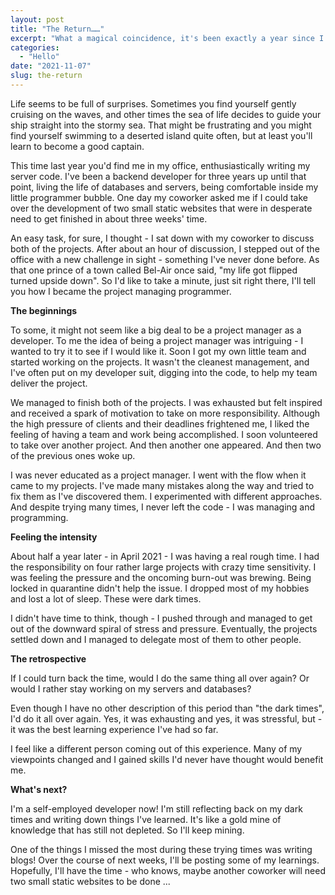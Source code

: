 ```yaml
---
layout: post
title: "The Return……"
excerpt: "What a magical coincidence, it's been exactly a year since I've published a blog post! No, I haven't given up on my blog and I haven't changed careers. Suffice to say, I have had an interesting year, with many ups and downs, but most importantly - lessons learned."
categories:
  - "Hello"
date: "2021-11-07"
slug: the-return
---
```


Life seems to be full of surprises. Sometimes you find yourself gently cruising on the waves, and other times the sea of life decides to guide your ship straight into the stormy sea. That might be frustrating and you might find yourself swimming to a deserted island quite often, but at least you'll learn to become a good captain.

This time last year you'd find me in my office, enthusiastically writing my server code. I've been a backend developer for three years up until that point, living the life of databases and servers, being comfortable inside my little programmer bubble. One day my coworker asked me if I could take over the development of two small static websites that were in desperate need to get finished in about three weeks' time.

An easy task, for sure, I thought - I sat down with my coworker to discuss both of the projects. After about an hour of discussion, I stepped out of the office with a new challenge in sight - something I've never done before. As that one prince of a town called Bel-Air once said, "my life got flipped turned upside down". So I'd like to take a minute, just sit right there, I'll tell you how I became the project managing programmer.

**The beginnings**

To some, it might not seem like a big deal to be a project manager as a developer. To me the idea of being a project manager was intriguing - I wanted to try it to see if I would like it. Soon I got my own little team and started working on the projects. It wasn't the cleanest management, and I've often put on my developer suit, digging into the code, to help my team deliver the project.

We managed to finish both of the projects. I was exhausted but felt inspired and received a spark of motivation to take on more responsibility. Although the high pressure of clients and their deadlines frightened me, I liked the feeling of having a team and work being accomplished. I soon volunteered to take over another project. And then another one appeared. And then two of the previous ones woke up.

I was never educated as a project manager. I went with the flow when it came to my projects. I've made many mistakes along the way and tried to fix them as I've discovered them. I experimented with different approaches. And despite trying many times, I never left the code - I was managing and programming.

**Feeling the intensity**

About half a year later - in April 2021 - I was having a real rough time. I had the responsibility on four rather large projects with crazy time sensitivity. I was feeling the pressure and the oncoming burn-out was brewing. Being locked in quarantine didn't help the issue. I dropped most of my hobbies and lost a lot of sleep. These were dark times.

I didn't have time to think, though - I pushed through and managed to get out of the downward spiral of stress and pressure. Eventually, the projects settled down and I managed to delegate most of them to other people.

**The retrospective**

If I could turn back the time, would I do the same thing all over again? Or would I rather stay working on my servers and databases?

Even though I have no other description of this period than "the dark times", I'd do it all over again. Yes, it was exhausting and yes, it was stressful, but - it was the best learning experience I've had so far.

I feel like a different person coming out of this experience. Many of my viewpoints changed and I gained skills I'd never have thought would benefit me.

**What's next?**

I'm a self-employed developer now! I'm still reflecting back on my dark times and writing down things I've learned. It's like a gold mine of knowledge that has still not depleted. So I'll keep mining.

One of the things I missed the most during these trying times was writing blogs! Over the course of next weeks, I'll be posting some of my learnings. Hopefully, I'll have the time - who knows, maybe another coworker will need two small static websites to be done ...
